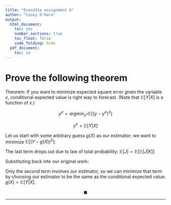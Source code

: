 ```yaml
---
title: "Econ241a assignment 6"
author: "Casey O'Hara"
output:
  html_document:
    toc: yes
    number_sections: true
    toc_float: false
    code_folding: hide
  pdf_document:
    toc: no
---
```


# Prove the following theorem

Theorem: If you want to minimize expected square error given the variable $x$,
conditional expected value is right way to forecast. (Note that $\mathbb{E}[Y|X]$ is a function of $x$.) 

$$y^e = argmin_{y^e} \mathbb{E}[(y − y^e)^2]$$

$$y^e = \mathbb{E}[Y|X]$$

Let us start with some arbitrary guess $g(X)$ as our estimator; we want to minimize $\mathbb{E}[(Y − g(X))^2]$:
\begin{align*}
  &\Rightarrow \mathbb{E}[(Y − \mathbb{E}[Y|X]) - 
    (g(X) - \mathbb{E}[Y|X])^2]\\
    &\hspace{40pt}\text{(add/subtract $\mathbb{E}[Y|X]$)}\\
  &\Rightarrow \mathbb{E}[(Y − \mathbb{E}[Y|X])^2 + 
    (g(X) - \mathbb{E}[Y|X])^2 - 2(g(X) - \mathbb{E}[Y|X])(Y - \mathbb{E}[Y|X])]\\
    &\hspace{40pt}\text{(expand terms)}
\end{align*}

The last term drops out due to law of total probability: $\mathbb{E}[J] = \mathbb{E}[\mathbb{E}[J|K]]$

\begin{align*}
  &\mathbb{E}[Y - \mathbb{E}[Y|X]] = 
    \mathbb{E}[(\mathbb{E}[Y - \mathbb{E}[Y|X])|X]\\
    &\hspace{40pt}\text{(by law of total probability)}\\
  &\Rightarrow \mathbb{E}[\mathbb{E}[Y|X] − \mathbb{E}[Y|X]] = 0
\end{align*}

Substituting back into our original work:

\begin{align*}
  &\mathbb{E}[(Y − \mathbb{E}[Y|X])^2 + 
    (g(X) - \mathbb{E}[Y|X])^2 - 2(g(X) - \mathbb{E}[Y|X])(Y - \mathbb{E}[Y|X])]\\
  &\Rightarrow \mathbb{E}[(Y − \mathbb{E}[Y|X])^2 + 
    (g(X) - \mathbb{E}[Y|X])^2 - 2(g(X) - \mathbb{E}[Y|X])(0)]\\
  &\Rightarrow \mathbb{E}[(Y − \mathbb{E}[Y|X])^2 + 
    (g(X) - \mathbb{E}[Y|X])^2]\\
\end{align*}

Only the second term involves our estimator, so we can minimize that term by choosing our estimator to be the same as the conditional expected value: $g(X) = \mathbb{E}[Y|X]$.

$$\blacksquare$$

-----
